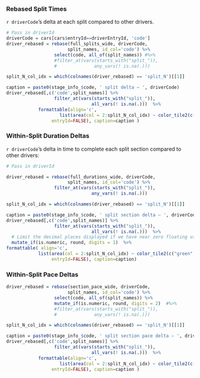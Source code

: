 ### Rebased Split Times

`r driverCode`'s delta at each split compared to other drivers.

```r
# Pass in driverId
driverCode = cars[cars$entryId==driverEntryId, 'code']
driver_rebased = rebase(full_splits_wide, driverCode,
                       split_names, id_col='code') %>%
                  select(code, all_of(split_names)) #%>%
                  #filter_at(vars(starts_with("split_")),
                  #              any_vars(! is.na(.)))

split_N_col_idx = which(colnames(driver_rebased) == 'split_N')[[1]]

caption = paste0(stage_info_$code, ' split delta — ', driverCode)
driver_rebased[,c('code',split_names)] %>%
                  filter_at(vars(starts_with("split_")),
                                all_vars(! is.na(.)))  %>%
            formattable(align='c',
                    list(area(col = 2:split_N_col_idx) ~ color_tile2(c("green",'white',"red")),
                 entryId=FALSE), caption=caption )
```

### Within-Split Duration Deltas

`r driverCode`'s delta in time to complete each split section compared to other drivers:

```r
# Pass in driverId

driver_rebased = rebase(full_durations_wide, driverCode,
                       split_names, id_col='code') %>%
                  filter_at(vars(starts_with("split_")),
                                any_vars(! is.na(.)))

split_N_col_idx = which(colnames(driver_rebased) == 'split_N')[[1]]

caption = paste0(stage_info_$code, ' split section delta — ', driverCode)
driver_rebased[,c('code',split_names)] %>%
                  filter_at(vars(starts_with("split_")),
                                all_vars(! is.na(.)))  %>%
  # Limit the decimal places displayed if we have near zero floating values
  mutate_if(is.numeric, round, digits = 1)  %>%
formattable( align='c',
            list(area(col = 2:split_N_col_idx) ~ color_tile2(c("green",'white',"red")),
                 entryId=FALSE), caption=caption)
```

### Within-Split Pace Deltas

```r
driver_rebased = rebase(section_pace_wide, driverCode,
                       split_names, id_col='code') %>%
                  select(code, all_of(split_names)) %>%
                  mutate_if(is.numeric, round, digits = 2)  #%>%
                  #filter_at(vars(starts_with("split_")),
                  #              any_vars(! is.na(.)))

split_N_col_idx = which(colnames(driver_rebased) == 'split_N')[[1]]

caption = paste0(stage_info_$code, ' split section pace delta — ', driverCode)
driver_rebased[,c('code',split_names)] %>%
                  filter_at(vars(starts_with("split_")),
                                all_vars(! is.na(.)))  %>%
            formattable(align='c',
                    list(area(col = 2:split_N_col_idx) ~ color_tile2(c("green",'white',"red")),
                 entryId=FALSE), caption=caption )
```